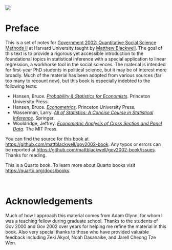 ![](assets/img/linear-approximation.png)

# Preface {.unnumbered}

This is a set of notes for [Government 2002: Quantitative Social Science Methods II](https://gov2002.mattblackwell.org) at Harvard University taught by [Matthew Blackwell](https://www.mattblackwell.org). The goal of this text is to provide a rigorous yet accessible introduction to the foundational topics in statistical inference with a special application to linear regression, a workhorse tool in the social sciences. The material is intended for first-year PhD students in political science, but it may be of interest more broadly. Much of the material has been adopted from various sources (far too many to recount now), but this book is especially indebted to the following texts:

- Hansen, Bruce. [*Probability & Statistics for Economists*](https://www.amazon.com/Probability-Statistics-Economists-Bruce-Hansen/dp/0691235945/). Princeton University Press. 
- Hansen, Bruce. [*Econometrics*](https://www.amazon.com/Econometrics-Bruce-Hansen/dp/0691235899/). Princeton University Press. 
- Wasserman, Larry. [*All of Statistics: A Concise Course in Statistical Inference*](https://link.springer.com/book/10.1007/978-0-387-21736-9). Springer. 
- Wooldridge, Jeffrey. [*Econometric Analysis of Cross Section and Panel Data*](https://mitpress.mit.edu/9780262232586/econometric-analysis-of-cross-section-and-panel-data/). The MIT Press. 

You can find the source for this book at <https://github.com/mattblackwell/gov2002-book>. Any typos or errors can be reported at <https://github.com/mattblackwell/gov2002-book/issues>. Thanks for reading. 


This is a Quarto book. To learn more about Quarto books visit <https://quarto.org/docs/books>. 

$\,$

# Acknowledgements

Much of how I approach this material comes from Adam Glynn, for whom I was a teaching fellow during graduate school.  Thanks to the students of Gov 2000 and Gov 2002 over years for helping me refine the material in this book. Also very special thanks to those who have provided valuable feedback including Zeki Akyol, Noah Dasanaike, and Jarell Cheong Tze Wen. 
